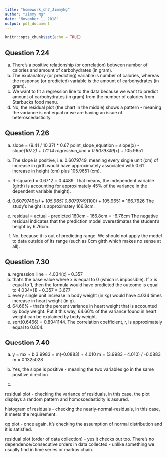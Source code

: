 ```yaml
---
title: "homework_ch7_JimmyNg"
author: "Jimmy Ng"
date: "November 1, 2018"
output: pdf_document
---
```


```r
knitr::opts_chunk$set(echo = TRUE)
```

## Question 7.24 
(a) There's a positive relationship (or correlation) between number of calories and amount of carbohydrates (in gram).
(b) The explanatory (or predicting) variable is number of calories, whereas the response (or predicted) variable is the amount of carbohydrates (in gram).
(c) We want to fit a regression line to the data because we want to predict amount of carbohydrates (in gram) from the number of calories from Starbucks food menu.
(d) No, the residual plot (the chart in the middle) shows a pattern - meaning the variance is not equal or we are having an issue of heteroscedasticity.

## Question 7.26
(a) 
slope = (9.41 / 10.37) * 0.67
point_slope_equation = slope(x) - slope*(107.2) + 171.14
regression_line = 0.6079749*(x) + 105.9651

(b) The slope is positive, i.e. 0.6079749, meaning every single unit (cm) of increase in girth would have approximately associated with 0.61 increase in height (cm) plus 105.9651 (cm). 

(c) R-squared = 0.67^2 = 0.4489. That means, the independent variable (girth) is accounting for approximately 45% of the variance in the dependent variable (height).

(d) 
0.6079749*(x) + 105.9651
0.6079749*(100) + 105.9651 = 166.7626
The study's height is approximatey 166.8cm.

(e) residual = actual - predicted
160cm - 166.8cm = -6.76cm
The negative residual indicates that the prediction model overestimates the student's height by 6.76cm. 

(f) No, because it is out of predicting range. We should not apply the model to data outside of its range (such as 0cm girth which makes no sense at all).

## Question 7.30
(a) regression_line = 4.034(x) - 0.357
(b) that's the base value where x is equal to 0 (which is impossible). If x is equal to 1, then the formula would have predicted the outcome is equal to 4.034*(1) - 0.357 = 3.677
(c) every single unit increase in body weight (in kg) would have 4.034 times increase in heart weight (in g).
(d) 64.66% - that's the percent variance in heart weight that is accounted by body weight. Put it this way, 64.66% of the variance found in heart weight can be explained by body weight.
(e) sqrt(0.6466) = 0.8041144. The correlation coefficient, r, is approximately equal to 0.804.

## Question 7.40
(a) 
y = mx + b
3.9983 = m(-0.0883) + 4.010
m = (3.9983 - 4.010) / -0.0883
m = 0.1325028

(b) Yes, the slope is positive - meaning the two variables go in the same positive direction

(c) 

residual plot - checking the variance of residuals, in this case, the plot displays a random pattern and homoscedasticity is assured.

histogram of residuals - checking the nearly-normal-residuals, in this case, it meets the requirement.

qq plot - once again, it's checking the assumption of normal distribution and it is satisfied.

residual plot (order of data collection) - yes it checks out too. There's no dependence/consecutive orders in data collected - unlike something we usually find in time series or markov chain.














